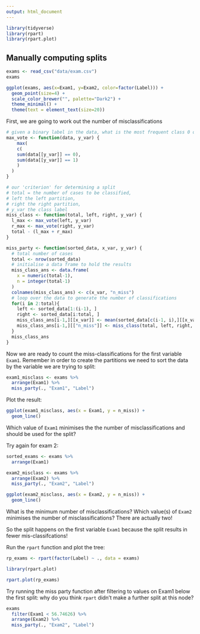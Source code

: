 ```yaml
---
output: html_document
---
```


```r
library(tidyverse)
library(rpart)
library(rpart.plot)
```

## Manually computing splits

```r
exams <- read_csv("data/exam.csv")
exams
```

```r
ggplot(exams, aes(x=Exam1, y=Exam2, color=factor(Label))) +
  geom_point(size=4) + 
  scale_color_brewer("", palette="Dark2") +
  theme_minimal() +
  theme(text = element_text(size=20)) 
```

First, we are going to work out the number of misclassifications



```r
# given a binary label in the data, what is the most frequent class 0 or 1?
max_vote <- function(data, y_var) {
    max(
    c(
    sum(data[[y_var]] == 0),
    sum(data[[y_var]] == 1)
    )
  )
}

# our 'criterion' for determining a split
# total = the number of cases to be classified,
# left the left partition,
# right the right partition,
# y_var the class label
miss_class <- function(total, left, right, y_var) {
  l_max <- max_vote(left, y_var)
  r_max <- max_vote(right, y_var)
  total - (l_max + r_max)
}

miss_party <- function(sorted_data, x_var, y_var) {
  # total number of cases
  total <- nrow(sorted_data)
  # initialise a data frame to hold the results
  miss_class_ans <- data.frame(
    x = numeric(total-1), 
    n = integer(total-1)
  )
  colnames(miss_class_ans) <- c(x_var, "n_miss")
  # loop over the data to generate the number of classifications
  for(i in 2:total){
    left <- sorted_data[1:(i-1), ]
    right <- sorted_data[i:total, ]
    miss_class_ans[i-1,][[x_var]] <- mean(sorted_data[c(i-1, i),][[x_var]])
    miss_class_ans[i-1,][["n_miss"]] <- miss_class(total, left, right, y_var)
  }
  miss_class_ans
}
```

Now we are ready to count the miss-classifications for the first 
variable `Exam1`. Remember in order to create the partitions we need to 
sort the data by the variable we are trying to split:

```r
exam1_misclass <- exams %>% 
  arrange(Exam1) %>% 
  miss_party(., "Exam1", "Label")
```
Plot the result: 

```r
ggplot(exam1_misclass, aes(x = Exam1, y = n_miss)) +
  geom_line()
```


Which value of `Exam1` minimises the the number of misclassifications and
should be used for the split?


Try again for exam 2:
```r
sorted_exams <- exams %>% 
  arrange(Exam1)

exam2_misclass <- exams %>% 
  arrange(Exam2) %>% 
  miss_party(., "Exam2", "Label")

ggplot(exam2_misclass, aes(x = Exam2, y = n_miss)) +
  geom_line()
```

What is the minimum number of misclassifications? 
Which value(s) of `Exam2` minimises the number of misclassifications? There
are actually two!

So the split happens on the first variable `Exam1` because the split
results in fewer mis-classifcations!

Run the `rpart` function and plot the tree:

```r
rp_exams <- rpart(factor(Label) ~ ., data = exams)

library(rpart.plot)

rpart.plot(rp_exams)
```

Try running the miss party function after filtering to values on Exam1 below
the first split: why do you think `rpart` didn't make a further split at this
node?

```r
exams
  filter(Exam1 < 56.74626) %>% 
  arrange(Exam2) %>% 
  miss_party(., "Exam2", "Label")
```
